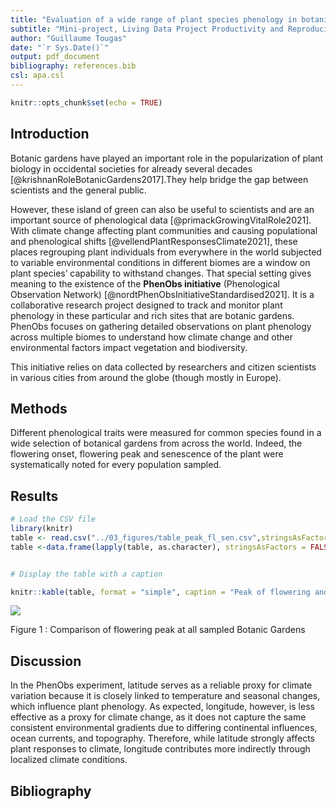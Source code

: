 ```yaml
---
title: "Evaluation of a wide range of plant species phenology in botanical gardens across the world"
subtitle: "Mini-project, Living Data Project Productivity and Reproducibility course"
author: "Guillaume Tougas"
date: "`r Sys.Date()`"
output: pdf_document
bibliography: references.bib
csl: apa.csl              
---
```


```r
knitr::opts_chunk$set(echo = TRUE)
```

## Introduction

Botanic gardens have played an important role in the popularization of plant biology in occidental societies for already several decades [@krishnanRoleBotanicGardens2017].They help bridge the gap between scientists and the general public.

However, these island of green can also be useful to scientists and are an important source of phenological data [@primackGrowingVitalRole2021]. With climate change affecting plant communities and causing populational and phenological shifts [@vellendPlantResponsesClimate2021], these places regrouping plant individuals from everywhere in the world subjected to variable environmental conditions in different biomes are a window on plant species' capability to withstand changes. That special setting gives meaning to the existence of the **PhenObs initiative** (Phenological Observation Network) [@nordtPhenObsInitiativeStandardised2021]. It is a collaborative research project designed to track and monitor plant phenology in these particular and rich sites that are botanic gardens. PhenObs focuses on gathering detailed observations on plant phenology across multiple biomes to understand how climate change and other environmental factors impact vegetation and biodiversity.

This initiative relies on data collected by researchers and citizen scientists in various cities from around the globe (though mostly in Europe).

## Methods

Different phenological traits were measured for common species found in a wide selection of botanical gardens from across the world. Indeed, the flowering onset, flowering peak and senescence of the plant were systematically noted for every population sampled.

## Results

```r

# Load the CSV file
library(knitr)
table <- read.csv("../03_figures/table_peak_fl_sen.csv",stringsAsFactors = FALSE, encoding = "UTF-8")
table <-data.frame(lapply(table, as.character), stringsAsFactors = FALSE)


# Display the table with a caption

knitr::kable(table, format = "simple", caption = "Peak of flowering and senescence for Achillea Millefolium in different gardens")

```

![](../03_figures/botanic_garden_peakflowering.png)

Figure 1 : Comparison of flowering peak at all sampled Botanic Gardens

## Discussion

In the PhenObs experiment, latitude serves as a reliable proxy for climate variation because it is closely linked to temperature and seasonal changes, which influence plant phenology. As expected, longitude, however, is less effective as a proxy for climate change, as it does not capture the same consistent environmental gradients due to differing continental influences, ocean currents, and topography. Therefore, while latitude strongly affects plant responses to climate, longitude contributes more indirectly through localized climate conditions.

## Bibliography
